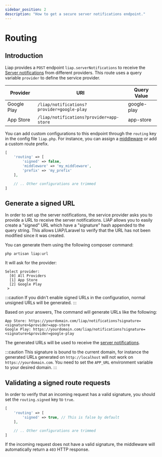 ```yaml
---
sidebar_position: 2
description: "How to get a secure server notifications endpoint."
---
```


# Routing

## Introduction

Liap provides a `POST` endpoint `liap.serverNotifications` to receive
the [Server notifications](/docs/category/server-notifications) from different providers. This route uses a query
variable `provider` to define the service provider.

| Provider    | URI                                        | Query Value |
|-------------|--------------------------------------------|-------------|
| Google Play | `/liap/notifications?provider=google-play` | google-play |
| App Store   | `/liap/notifications?provider=app-store`   | app-store   |

You can add custom configurations to this endpoint through the `routing` key in the config file `liap.php`. For
instance, you can assign a [middleware](https://laravel.com/docs/middleware) or add a custom route prefix.

```php title="config/liap.php"
[
    'routing' => [
        'signed' => false,
        'middleware' => 'my_middleware',
        'prefix' => 'my_prefix'
    ],

    // .. Other configurations are trimmed
]
```

## Generate a signed URL

In order to set up the server notifications, the service provider asks you to provide a URL to receive the server
notifications. LIAP allows you to easily create a "signed" URL which have a "signature" hash appended to the query
string. This allows LIAP/Laravel to verify that the URL has not been modified since it was created.

You can generate them using the following composer command:

```shell
php artisan liap:url
```

It will ask for the provider:

```shell
Select provider:
  [0] All Providers
  [1] App Store
  [2] Google Play
 >
```

:::caution
If you didn't enable signed URLs in the configuration, normal unsigned URLs will be generated.
:::

Based on your answers, The command will generate URLs like the following:

```shell
App Store: https://yourdomain.com/liap/notifications?signature=<signature>&provider=app-store
Google Play: https://yourdomain.com/liap/notifications?signature=<signature>&provider=google-play
```

The generated URLs will be used to receive the [server notifications](/docs/category/server-notifications).


:::caution
This signature is bound to the current domain, for instance the generated URLs generated on `http://localhost` will not work on `https://yourdomain.com`.
You need to set the `APP_URL` environment variable to your desired domain.
:::

## Validating a signed route requests

In order to verify that an incoming request has a valid signature, you should set the `routing.signed` key to `true`.

```php title="config/liap.php"
[
    'routing' => [
        'signed' => true, // This is false by default
    ],

    // .. Other configurations are trimmed
]
```

If the incoming request does not have a valid signature, the middleware will automatically return a `403` HTTP response.
